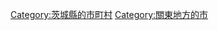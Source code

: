 {{Commonscat|Sakuragawa, Ibaraki}}
{{Catmore}}

{{DEFAULTSORT:Sakuragawa-shi}}
[[Category:茨城縣的市町村|Category:茨城縣的市町村]]
[[Category:關東地方的市|Category:關東地方的市]]